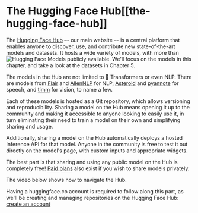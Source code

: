 # The Hugging Face Hub[[the-hugging-face-hub]]

<CourseFloatingBanner
    chapter={4}
    classNames="absolute z-10 right-0 top-0"
/>

The [Hugging Face Hub](https://huggingface.co/) –- our main website –- is a central platform that enables anyone to discover, use, and contribute new state-of-the-art models and datasets. It hosts a wide variety of models, with more than ![Hugging Face Models](https://img.shields.io/endpoint?url=https://huggingface.co/api/shields/models&color=brightgreen) publicly available. We'll focus on the models in this chapter, and take a look at the datasets in Chapter 5.

The models in the Hub are not limited to 🤗 Transformers or even NLP. There are models from [Flair](https://github.com/flairNLP/flair) and [AllenNLP](https://github.com/allenai/allennlp) for NLP, [Asteroid](https://github.com/asteroid-team/asteroid) and [pyannote](https://github.com/pyannote/pyannote-audio) for speech, and [timm](https://github.com/rwightman/pytorch-image-models) for vision, to name a few. 

Each of these models is hosted as a Git repository, which allows versioning and reproducibility. Sharing a model on the Hub means opening it up to the community and making it accessible to anyone looking to easily use it, in turn eliminating their need to train a model on their own and simplifying sharing and usage. 

Additionally, sharing a model on the Hub automatically deploys a hosted Inference API for that model. Anyone in the community is free to test it out directly on the model's page, with custom inputs and appropriate widgets.

The best part is that sharing and using any public model on the Hub is completely free! [Paid plans](https://huggingface.co/pricing) also exist if you wish to share models privately.

The video below shows how to navigate the Hub.

<Youtube id="XvSGPZFEjDY"/>

Having a huggingface.co account is required to follow along this part, as we'll be creating and managing repositories on the Hugging Face Hub: [create an account](https://huggingface.co/join)
